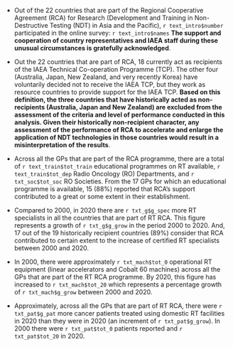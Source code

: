 
* Out of the 22 countries that are part of the Regional Cooperative Agreement (RCA) for Research (Development and Training in Non-Destructive Testing (NDT) in Asia and the Pacific), `r text_intro$number` participated in the online survey: `r text_intro$names` **The support and cooperation of country representatives and IAEA staff during these unusual circumstances is gratefully acknowledged**.

* Out the 22 countries that are part of RCA, 18 currently act as recipients of the IAEA Technical Co-operation Programme (TCP). The other four (Australia, Japan, New Zealand, and very recently Korea) have voluntarily decided not to receive the IAEA TCP, but they work as resource countries to provide support for the IAEA TCP. **Based on this definition, the three countries that have historically acted as non-recipients (Australia, Japan and New Zealand) are excluded from the assessment of the criteria and level of performance conducted in this analysis. Given their historically non-recipient character, any assessment of the performance of RCA to accelerate and enlarge the application of NDT technologies in those countries would result in a misinterpretation of the results**.


* Across all the GPs that are part of the RCA programme, there are a total of `r text_train$tot_train` educational programmes on RT available, `r text_train$tot_dep` Radio Oncology (RO) Departments, and  `r txt_soc$tot_soc` RO Societies. From the 17 GPs for which an educational programme is available, 15 (88%) reported that RCA's support contributed to a great or some extent in their establishment.

* Compared to 2000, in 2020 there are `r txt_g$g_spec` more RT specialists in all the countries that are part of RT RCA. This figure represents a growth of `r txt_g$g_grow` in the period 2000 to 2020. And, 17 out of the 19 historically recipient countries (89%) consider that RCA contributed to certain extent to the increase of certified RT specialists between 2000 and 2020.


* In 2000, there were approximately `r txt_mach$tot_0` operational RT equipment (linear accelerators and Cobalt 60 machines) across all the GPs that are part of the RT RCA programme. By 2020, this figure has increased to `r txt_mach$tot_20` which represents a percentage growth of `r txt_mach$g_grow` between 2000 and 2020.


* Approximately, across all the GPs that are part of RT RCA, there were `r txt_pat$g_pat` more cancer patients treated using domestic RT facilities in 2020 than they were in 2020  (an increment of `r txt_pat$g_grow`). In 2000 there were `r txt_pat$tot_0` patients reported and `r txt_pat$tot_20` in 2020. 